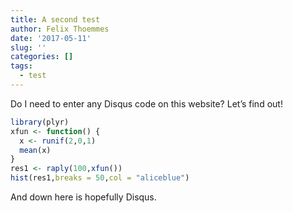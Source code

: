 ```yaml
---
title: A second test
author: Felix Thoemmes
date: '2017-05-11'
slug: ''
categories: []
tags:
  - test
---
```


Do I need to enter any Disqus code on this website? Let's find out!

```r
library(plyr)
xfun <- function() {
  x <- runif(2,0,1)
  mean(x)
}
res1 <- raply(100,xfun())
hist(res1,breaks = 50,col = "aliceblue")
```

And down here is hopefully Disqus. 
